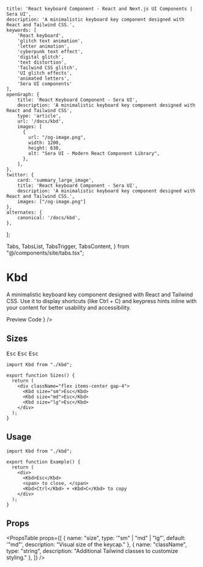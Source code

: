     title: 'React keyboard Component - React and Next.js UI Components | Sera UI',
    description: 'A minimalistic keyboard key component designed with React and Tailwind CSS.',
    keywords: [
        'React keyboard',
        'glitch text animation',
        'letter animation',
        'cyberpunk text effect',
        'digital glitch',
        'text distortion',
        'Tailwind CSS glitch',
        'UI glitch effects',
        'animated letters',
        'Sera UI components'
    ],
    openGraph: {
        title: 'React Keyboard Component - Sera UI',
        description: 'A minimalistic keyboard key component designed with React and Tailwind CSS',
        type: 'article',
        url: '/docs/kbd',
        images: [
          {
            url: "/og-image.png",
            width: 1200,
            height: 630,
            alt: "Sera UI - Modern React Component Library",
          },
        ],
    },
    twitter: {
        card: 'summary_large_image',
        title: 'React keyboard Component - Sera UI',
        description: 'A minimalistic keyboard key component designed with React and Tailwind CSS.',
        images: ["/og-image.png"]
    },
    alternates: {
        canonical: '/docs/kbd',
    },
};


  Tabs,
  TabsList,
  TabsTrigger,
  TabsContent,
} from "@/components/site/tabs.tsx";

# Kbd <AI dir="left"/>

A minimalistic keyboard key component designed with React and Tailwind CSS. Use it to display shortcuts (like Ctrl + C) and keypress hints inline with your content for better usability and accessibility.

<Tabs defaultValue="preview">
  <TabsList>
    <TabsTrigger value="preview">Preview</TabsTrigger>
    <TabsTrigger value="code">Code</TabsTrigger>
  </TabsList>
  <TabsContent value="preview">
    <ComponentRenderer component={<KbdView />} />
  </TabsContent>
  <TabsContent value="code">
    <CodeBlock filePath="src/app/docs/kbd/kbd.tsx" />
  </TabsContent>
</Tabs>

## Sizes

<div className="mt-4 flex items-center gap-4">
  <Kbd size="sm">Esc</Kbd>
  <Kbd size="md">Esc</Kbd>
  <Kbd size="lg">Esc</Kbd>
</div>


```tsx
import Kbd from "./kbd";

export function Sizes() {
  return (
    <div className="flex items-center gap-4">
      <Kbd size="sm">Esc</Kbd>
      <Kbd size="md">Esc</Kbd>
      <Kbd size="lg">Esc</Kbd>
    </div>
  );
}
```


## Usage

```tsx
import Kbd from "./kbd";

export function Example() {
  return (
    <div>
      <Kbd>Esc</Kbd>
      <span> to close, </span>
      <Kbd>Ctrl</Kbd> + <Kbd>C</Kbd> to copy
    </div>
  );
}
```

## Props

<PropsTable
  props={[
    { name: "size", type: '"sm" | "md" | "lg"', default: '"md"', description: "Visual size of the keycap." },
    { name: "className", type: "string", description: "Additional Tailwind classes to customize styling." },
  ]}
/>
